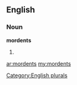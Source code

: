 ==English==

===Noun===
'''mordents'''

# {{plural of|[[mordent]]}}

[[Category:English plurals]]

[[ar:mordents]]
[[my:mordents]]